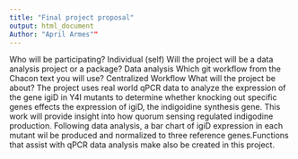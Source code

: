 ```yaml
---
title: "Final project proposal"
output: html_document
Author: "April Armes""
---
```



Who will be participating? Individual (self)
Will the project will be a data analysis project or a package? Data analysis
Which git workflow from the Chacon text you will use? Centralized Workflow 
What will the project be about? The project uses real world qPCR data to analyze the expression of the gene igiD in Y4I mutants to determine whether knocking out specific genes effects the expression of igiD, the indigoidine synthesis gene. This work will provide insight into how quorum sensing regulated indigodine production. Following data analysis, a bar chart of igiD expression in each mutant wil be produced and normalized to three reference genes.Functions that assist with qPCR data analysis make also be created in this project. 
